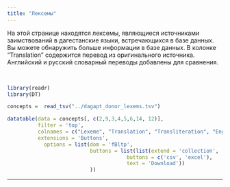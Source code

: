 ```yaml
---
title: "Лексемы"
---
```


На этой странице находятся лексемы, являющиеся источниками заимствований в дагестанские языки, встречающихся в базе данных. Вы можете обнаружить больше информации в базе данных. В колонке "Translation" содержится перевод из оригинального источника. Английский и русский словарный переводы добавлены для сравнения.

<br>

```r
library(readr)
library(DT)

concepts =  read_tsv("../dagapt_donor_lexems.tsv")

datatable(data = concepts[, c(2,9,3,4,5,6,14, 12)],
          filter = 'top',
          colnames = c("Lexeme", "Translation", "Transliteration", "English_translation", "Russian_translation", "POS", "Language", "Comment"),
          extensions = 'Buttons', 
            options = list(dom = 'fBltp',
                           buttons = list(list(extend = 'collection',
                                       buttons = c('csv', 'excel'),
                                       text = 'Download'))
                           ))

```

------------------------------------------------------------------------
